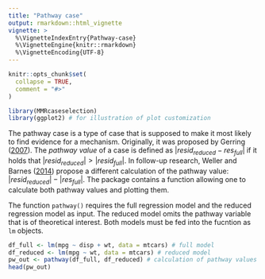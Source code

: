 ```yaml
---
title: "Pathway case"
output: rmarkdown::html_vignette
vignette: >
  %\VignetteIndexEntry{Pathway-case}
  %\VignetteEngine{knitr::rmarkdown}
  %\VignetteEncoding{UTF-8}
---
```


```r
knitr::opts_chunk$set(
  collapse = TRUE,
  comment = "#>"
)
```

```r
library(MMRcaseselection)
library(ggplot2) # for illustration of plot customization
```

The pathway case is a type of case that is supposed to make it most likely to find evidence for a mechanism. 
Originally, it was proposed by Gerring ([2007](https://doi.org/10.1177%2F0010414006290784)). The *pathway value* of a case is defined as $|resid_{reduced}-res_{full}|$ if it holds that $|resid_{reduced}| > |resid_{full}|$. In follow-up research, Weller and Barnes ([2014](https://doi.org/10.1017/CBO9781139644501)) propose a different calculation of the pathway value: $|resid_{reduced}|-|res_{full}|$. The package contains a function allowing one to calculate both pathway values and plotting them. 

The function `pathway()` requires the full regression model and the reduced regression model as input. The reduced model omits the pathway variable that is of theoretical interest. Both models must be fed into the fucntion as `lm` objects.
```r
df_full <- lm(mpg ~ disp + wt, data = mtcars) # full model
df_reduced <- lm(mpg ~ wt, data = mtcars) # reduced model
pw_out <- pathway(df_full, df_reduced) # calculation of pathway values
head(pw_out)
```

